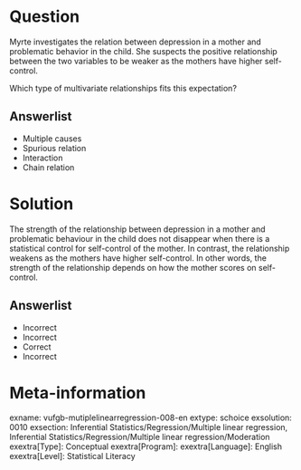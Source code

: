 Question
========

Myrte investigates the relation between depression in a mother and problematic behavior in the child. She suspects the positive relationship between the two variables to be weaker as the mothers have higher self-control.

Which type of multivariate relationships fits this expectation?
  
Answerlist
----------
* Multiple causes
* Spurious relation
* Interaction
* Chain relation


Solution
========

The strength of the relationship between depression in a mother and problematic behaviour in the child does not disappear when there is a statistical control for self-control of the mother. In contrast, the relationship weakens as the mothers have higher self-control. In other words, the strength of the relationship depends on how the mother scores on self-control.

Answerlist
----------
* Incorrect
* Incorrect
* Correct
* Incorrect

Meta-information
================
exname: vufgb-mutiplelinearregression-008-en
extype: schoice
exsolution: 0010
exsection: Inferential Statistics/Regression/Multiple linear regression, Inferential Statistics/Regression/Multiple linear regression/Moderation
exextra[Type]: Conceptual
exextra[Program]: 
exextra[Language]: English
exextra[Level]: Statistical Literacy
